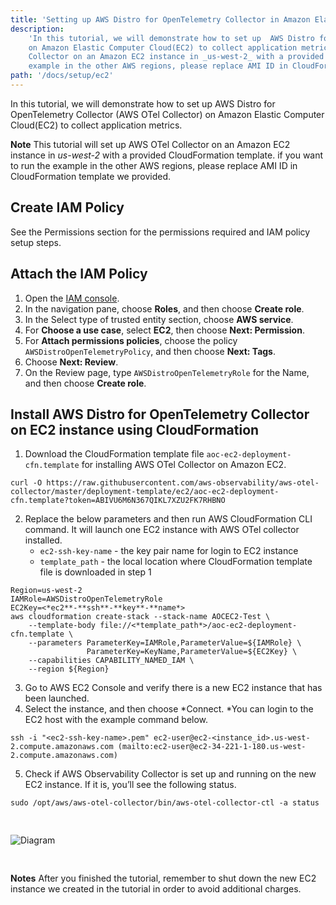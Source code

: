 ```yaml
---
title: 'Setting up AWS Distro for OpenTelemetry Collector in Amazon Elastic Computer Cloud'
description:
    'In this tutorial, we will demonstrate how to set up  AWS Distro for OpenTelemetry Collector (AWS OTel Collector)
    on Amazon Elastic Computer Cloud(EC2) to collect application metrics. Note: This tutorial will set up AWS OTel
    Collector on an Amazon EC2 instance in _us-west-2_ with a provided CloudFormation template. if you want to run the
    example in the other AWS regions, please replace AMI ID in CloudFormation template we provided. '
path: '/docs/setup/ec2'
---
```



In this tutorial, we will demonstrate how to set up  AWS Distro for OpenTelemetry Collector (AWS OTel Collector) on
Amazon Elastic Computer Cloud(EC2) to collect application metrics.

**Note**
This tutorial will set up AWS OTel Collector on an Amazon EC2 instance in _us-west-2_ with a provided CloudFormation
template. if you want to run the example in the other AWS regions, please replace AMI ID in CloudFormation template we provided.

<SectionSeparator />

## Create IAM Policy
See the <Link to="/docs/setup/permissions">Permissions</Link> section for the permissions required and IAM policy setup steps.

<SectionSeparator />

## Attach the IAM Policy
1. Open the [IAM console](https://console.aws.amazon.com/iam/).
2. In the navigation pane, choose **Roles**, and then choose **Create role**.
3. In the Select type of trusted entity section, choose **AWS service**.
4. For **Choose a use case**, select **EC2**, then choose **Next: Permission**.
5. For **Attach permissions policies**, choose the policy `AWSDistroOpenTelemetryPolicy`, and then choose **Next: Tags**.
6. Choose **Next: Review**.
7. On the Review page, type `AWSDistroOpenTelemetryRole` for the Name, and then choose **Create role**.

<SectionSeparator />

## Install AWS Distro for OpenTelemetry Collector on EC2 instance using CloudFormation
1. Download the CloudFormation template file `aoc-ec2-deployment-cfn.template` for installing AWS OTel Collector on  Amazon EC2.
```
curl -O https://raw.githubusercontent.com/aws-observability/aws-otel-collector/master/deployment-template/ec2/aoc-ec2-deployment-cfn.template?token=ABIVU6M6N367QIKL7XZU2FK7RHBNO
```
2. Replace the below parameters and then run AWS CloudFormation CLI command. It will launch one EC2 instance with AWS OTel collector installed.
    * `ec2-ssh-key-name` - the key pair name for login to EC2 instance
    * `template_path` - the local location where CloudFormation template file is downloaded in step 1
```console lineNumbers=true
Region=us-west-2
IAMRole=AWSDistroOpenTelemetryRole
EC2Key=<*ec2**-**ssh**-**key**-**name*>
aws cloudformation create-stack --stack-name AOCEC2-Test \
    --template-body file://<*template_path*>/aoc-ec2-deployment-cfn.template \
    --parameters ParameterKey=IAMRole,ParameterValue=${IAMRole} \
                 ParameterKey=KeyName,ParameterValue=${EC2Key} \
    --capabilities CAPABILITY_NAMED_IAM \
    --region ${Region}
```
3. Go to AWS EC2 Console and verify there is a new EC2 instance that has been launched.
4. Select the instance, and then choose *Connect. *You can login to the EC2 host with the example command below.
```
ssh -i "<ec2-ssh-key-name>.pem" ec2-user@ec2-<instance_id>.us-west-2.compute.amazonaws.com (mailto:ec2-user@ec2-34-221-1-180.us-west-2.compute.amazonaws.com)
```
5. Check if  AWS Observability Collector is set up and running on the new EC2 instance. If it is, you’ll see the following status.
```
sudo /opt/aws/aws-otel-collector/bin/aws-otel-collector-ctl -a status
```
<img src={img10} alt="Diagram" style="margin: 30px 0;" />
<div style="height: 40px" />

**Notes**
After you finished the tutorial, remember to shut down the new EC2 instance we created in the tutorial in order to avoid additional charges.



